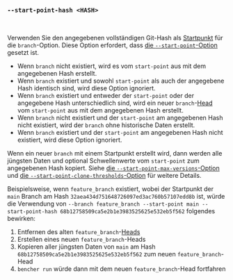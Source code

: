 ### `--start-point-hash <HASH>`

<br />

Verwenden Sie den angegebenen vollständigen Git-Hash als [Startpunkt][start point] für die `branch`-Option. Diese Option erfordert, dass [die `--start-point`-Option][start point option] gesetzt ist.

- Wenn `branch` nicht existiert, wird es vom `start-point` aus mit dem angegebenen Hash erstellt.
- Wenn `branch` existiert und sowohl `start-point` als auch der angegebene Hash identisch sind,
  wird diese Option ignoriert.
- Wenn `branch` existiert und entweder der `start-point` oder der angegebene Hash unterschiedlich sind,
  wird ein neuer `branch`-[Head][head] vom `start-point` aus mit dem angegebenen Hash erstellt.
- Wenn `branch` nicht existiert und der `start-point` am angegebenen Hash nicht existiert,
  wird der `branch` ohne historische Daten erstellt.
- Wenn `branch` existiert und der `start-point` am angegebenen Hash nicht existiert,
  wird diese Option ignoriert.

Wenn ein neuer `branch` mit einem Startpunkt erstellt wird,
dann werden alle jüngsten Daten und optional Schwellenwerte vom `start-point` zum angegebenen Hash kopiert.
Siehe [die `--start-point-max-versions`-Option][start point max version option] und [die `--start-point-clone-thresholds`-Option][start point clone thresholds option] für weitere Details.

Beispielsweise, wenn `feature_branch` existiert, wobei der Startpunkt der `main` Branch
am Hash `32aea434d751648726097ed3ac760b57107edd8b` ist,
würde die Verwendung von `--branch feature_branch --start-point main --start-point-hash 68b12758509ca5e2b1e3983525625e532eb5f562` folgendes bewirken:

1. Entfernen des alten `feature_branch`-[Heads][head]
2. Erstellen eines neuen `feature_branch`-Heads
3. Kopieren aller jüngsten Daten von `main` am Hash `68b12758509ca5e2b1e3983525625e532eb5f562` zum neuen `feature_branch`-Head
4. `bencher run` würde dann mit dem neuen `feature_branch`-Head fortfahren

[start point]: /de/docs/explanation/benchmarking/#start-point
[head]: /de/docs/explanation/benchmarking/#head

[start point option]: #--branch-start-point-branch
[start point max version option]: #--start-point-max-versions-count
[start point clone thresholds option]: #--start-point-clone-thresholds